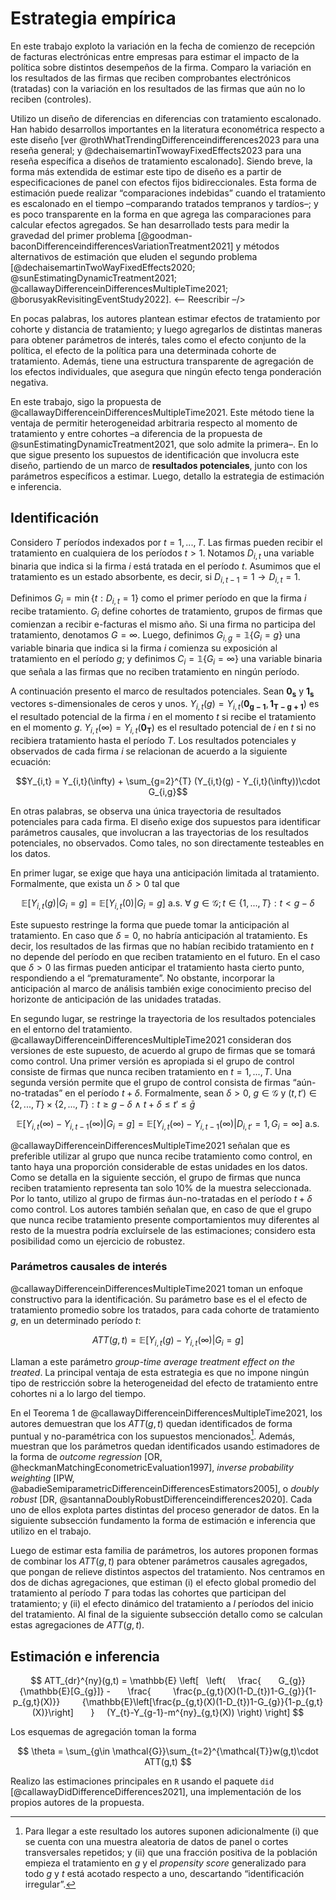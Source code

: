 # Estrategia empírica

En este trabajo exploto la variación en la fecha de comienzo de recepción de facturas electrónicas entre empresas para estimar el impacto de la política sobre distintos desempeños de la firma. Comparo la variación en los resultados de las firmas que reciben comprobantes electrónicos (tratadas) con la variación en los resultados de las firmas que aún no lo reciben (controles).

Utilizo un diseño de diferencias en diferencias con tratamiento escalonado. Han habido desarrollos importantes en la literatura econométrica respecto a este diseño [ver @rothWhatTrendingDifferenceindifferences2023 para una reseña general; y @dechaisemartinTwowayFixedEffects2023 para una reseña específica a diseños de tratamiento escalonado]. Siendo breve, la forma más extendida de estimar este tipo de diseño es a partir de especificaciones de panel con efectos fijos bidireccionales. Esta forma de estimación puede realizar "comparaciones indebidas" cuando el tratamiento es escalonado en el tiempo –comparando tratados tempranos y tardíos–; y es poco transparente en la forma en que agrega las comparaciones para calcular efectos agregados. Se han desarrollado tests para medir la gravedad del primer problema [@goodman-baconDifferenceindifferencesVariationTreatment2021] y métodos alternativos de estimación que eluden el segundo problema [@dechaisemartinTwoWayFixedEffects2020; @sunEstimatingDynamicTreatment2021; @callawayDifferenceinDifferencesMultipleTime2021; @borusyakRevisitingEventStudy2022]. <-- Reescribir --/>

En pocas palabras, los autores plantean estimar efectos de tratamiento por cohorte y distancia de tratamiento; y luego agregarlos de distintas maneras para obtener parámetros de interés, tales como el efecto conjunto de la política, el efecto de la política para una determinada cohorte de tratamiento.  Además, tiene una estructura transparente de agregación de los efectos individuales, que asegura que ningún efecto tenga ponderación negativa.

En este trabajo, sigo la propuesta de @callawayDifferenceinDifferencesMultipleTime2021.
Este método tiene la ventaja de permitir heterogeneidad arbitraria respecto al momento de tratamiento y entre cohortes –a diferencia de la propuesta de @sunEstimatingDynamicTreatment2021, que solo admite la primera–. En lo que sigue presento los supuestos de identificación que involucra este diseño, partiendo de un marco de **resultados potenciales**, junto con los parámetros específicos a estimar. Luego, detallo la estrategia de estimación e inferencia.

## Identificación

Considero $T$ períodos indexados por $t = 1, ..., T$. Las firmas pueden recibir el tratamiento en cualquiera de los períodos $t>1$. Notamos $D_{i,t}$ una variable binaria que indica si la firma $i$ está tratada en el período $t$. Asumimos que el tratamiento es un estado absorbente, es decir, si $D_{i,t-1} = 1 \rightarrow D_{i,t}=1$.

Definimos $G_{i}=\min\{t:D_{i,t}=1\}$ como el primer período en que la firma $i$ recibe tratamiento. $G_{i}$ define cohortes de tratamiento, grupos de firmas que comienzan a recibir e-facturas el mismo año. Si una firma no participa del tratamiento, denotamos $G = \infty$. Luego, definimos $G_{i,g} = \mathbb{1}\{G_{i}=g\}$ una variable binaria que indica si la firma $i$ comienza su exposición al tratamiento en el período $g$; y definimos $C_{i} = \mathbb{1}\{G_{i}=\infty\}$ una variable binaria que señala a las firmas que no reciben tratamiento en ningún período.

A continuación presento el marco de resultados potenciales. Sean $\mathbf{0_{s}}$ y $\mathbf{1_{s}}$ vectores s-dimensionales de ceros y unos. $Y_{i,t}(g) = Y_{i,t}(\mathbf{0_{g-1}}, \mathbf{1_{T-g+1}})$ es el resultado potencial de la firma $i$ en el momento $t$ si recibe el tratamiento en el momento $g$. $Y_{i,t}(\infty) = Y_{i,t}(\mathbf{0_{T}})$ es el resultado potencial de $i$ en $t$ si no recibiera tratamiento hasta el período $T$. Los resultados potenciales y observados de cada firma $i$ se relacionan de acuerdo a la siguiente ecuación:

$$Y_{i,t} = Y_{i,t}(\infty) + \sum_{g=2}^{T} (Y_{i,t}(g) - Y_{i,t}(\infty))\cdot G_{i,g}$$

En otras palabras, se observa una única trayectoria de resultados potenciales para cada firma. El diseño exige dos supuestos para identificar parámetros causales, que involucran a las trayectorias de los resultados potenciales, no observados. Como tales, no son directamente testeables en los datos.

En primer lugar, se exige que haya una anticipación limitada al tratamiento. Formalmente, que exista un $\delta>0$ tal que

$$\mathbb{E}[Y_{i,t}(g)|G_{i}=g] = \mathbb{E}[Y_{i,t}(0)|G_{i}=g] \text{ a.s. } \forall\ g\in \mathcal{G}; t \in \{1, ..., T\}:t<g-\delta$$

Este supuesto restringe la forma que puede tomar la anticipación al tratamiento. En caso que $\delta=0$, no habría anticipación al tratamiento. Es decir, los resultados de las firmas que no habían recibido tratamiento en $t$ no depende del período en que reciben tratamiento en el futuro. En el caso que $\delta>0$ las firmas pueden anticipar el tratamiento hasta cierto punto, respondiendo a el "prematuramente". No obstante, incorporar la anticipación al marco de análisis también exige conocimiento preciso del horizonte de anticipación de las unidades tratadas.

En segundo lugar, se restringe la trayectoria de los resultados potenciales en el entorno del tratamiento. @callawayDifferenceinDifferencesMultipleTime2021 consideran dos versiones de este supuesto, de acuerdo al grupo de firmas que se tomará como control. Una primer versión es apropiada si el grupo de control consiste de firmas que nunca reciben tratamiento en $t = 1,...,T$. Una segunda versión permite que el grupo de control consista de firmas "aún-no-tratadas" en el período $t+\delta$. Formalmente, sean $\delta>0$, $g\in\mathcal{G}$ y $(t, t')\in\{2, ..., T\}\times\{2, ..., T\}: t\geq g-\delta\ \land\  t+\delta\leq t' \leq \bar{g}$

$$\mathbb{E}[Y_{i,t}(\infty) - Y_{i,t-1}(\infty)|G_{i}=g]=\mathbb{E}[Y_{i,t}(\infty) - Y_{i,t-1}(\infty)|D_{i,t'} = 1, G_{i}=\infty] \text{ a.s.}$$

@callawayDifferenceinDifferencesMultipleTime2021 señalan que es preferible utilizar al grupo que nunca recibe tratamiento como control, en tanto haya una proporción considerable de estas unidades en los datos. Como se detalla en la siguiente sección, el grupo de firmas que nunca reciben tratamiento representa tan solo 10\% de la muestra seleccionada. Por lo tanto, utilizo al grupo de firmas áun-no-tratadas en el período $t+\delta$ como control. Los autores también señalan que, en caso de que el grupo que nunca recibe tratamiento presente comportamientos muy diferentes al resto de la muestra podría excluírsele de las estimaciones; considero esta posibilidad como un ejercicio de robustez.

### Parámetros causales de interés

@callawayDifferenceinDifferencesMultipleTime2021 toman un enfoque constructivo para la identificación. Su parámetro base es el  el efecto de tratamiento promedio sobre los tratados, para cada cohorte de tratamiento $g$, en un determinado período $t$:

$$ATT(g,t) = \mathbb{E}[Y_{i,t}(g)-Y_{i,t}(\infty)|G_{i}=g]$$

Llaman a este parámetro *group-time average treatment effect on the treated*. La principal ventaja de esta estrategia es que no impone ningún tipo de restricción sobre la heterogeneidad del efecto de tratamiento entre cohortes ni a lo largo del tiempo.

En el Teorema 1 de @callawayDifferenceinDifferencesMultipleTime2021, los autores demuestran que los $ATT(g,t)$ quedan identificados de forma puntual y no-paramétrica con los supuestos mencionados[^extra]. Además, muestran que los parámetros quedan identificados usando estimadores de la forma de *outcome regression* [OR, @heckmanMatchingEconometricEvaluation1997], *inverse probability weighting* [IPW, @abadieSemiparametricDifferenceinDifferencesEstimators2005], o *doubly robust* [DR, @santannaDoublyRobustDifferenceindifferences2020]. Cada uno de ellos explota partes distintas del proceso generador de datos. En la siguiente subsección fundamento la forma de estimación e inferencia que utilizo en el trabajo.

[^extra]: Para llegar a este resultado los autores suponen adicionalmente (i) que se cuenta con una muestra aleatoria de datos de panel o cortes transversales repetidos; y (ii) que una fracción positiva de la población empieza el tratamiento en $g$ y el *propensity score* generalizado para todo $g$ y $t$ está acotado respecto a uno, descartando "identificación irregular".

Luego de estimar esta familia de parámetros, los autores proponen formas de combinar los $ATT(g,t)$ para obtener parámetros causales agregados, que pongan de relieve distintos aspectos del tratamiento. Nos centramos en dos de dichas agregaciones, que estiman (i) el efecto global promedio del tratamiento al período $T$ para todas las cohortes que participan del tratamiento; y (ii) el efecto dinámico del tratamiento a $l$ períodos del inicio del tratamiento. Al final de la siguiente subsección detallo como se calculan estas agregaciones de $ATT(g,t)$.

## Estimación e inferencia

$$
ATT_{dr}^{ny}(g,t) = \mathbb{E}
\left[
  \left(
    \frac{
      G_{g}}{\mathbb{E}[G_{g}]} -
      \frac{
        \frac{p_{g,t}(X)(1-D_{t})1-G_{g}}{1-p_{g,t}(X)}}
        {\mathbb{E}\left[\frac{p_{g,t}(X)(1-D_{t})1-G_{g}}{1-p_{g,t}(X)}\right]
      }
    (Y_{t}-Y_{g-1}-m^{ny}_{g,t}(X))
\right)
\right]
$$

Los esquemas de agregación toman la forma

$$
\theta = \sum_{g\in \mathcal{G}}\sum_{t=2}^{\mathcal{T}}w(g,t)\cdot ATT(g,t)
$$

Realizo las estimaciones principales en `R` usando el paquete `did` [@callawayDidDifferenceDifferences2021], una implementación de los propios autores de la propuesta.